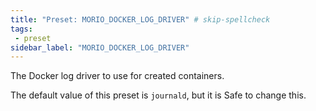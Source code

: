 ```yaml
---
title: "Preset: MORIO_DOCKER_LOG_DRIVER" # skip-spellcheck
tags:
 - preset
sidebar_label: "MORIO_DOCKER_LOG_DRIVER"
---
```


The Docker log driver to use for created containers.

<Note>

The default value of this preset is `journald`, but it is <Label style="success">Safe</Label> to change this.

</Note>
